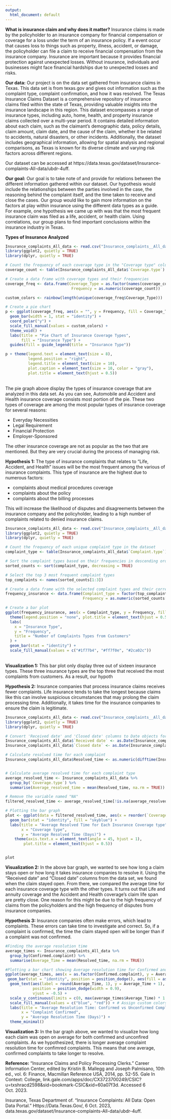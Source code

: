 ```yaml
---
output:
  html_document: default
---
```

**What is insurance claim and why does it matter?**
Insurance claims is made by the policyholder to an insurance company for financial compensation or coverage for a loss under the term of an insurance policy. If a event occur that causes loss to things such as property, illness, accident, or damage, the policyholder can file a claim to receive financial compensation from the insurance company. Insurance are important because it provides financial protection against unexpected losses. Without insurance, individuals and businesses might face financial hardships due to unexpected losses and risks. 

**Our data:**
Our project is on the data set gathered from insurance claims in Texas. This data set is from texas.gov and gives out information such as the complaint type, complaint confirmation, and how it was resolved. The Texas Insurance Claims Dataset is a comprehensive repository of insurance claims filed within the state of Texas, providing valuable insights into the insurance landscape in this region. This dataset encompasses a range of insurance types, including auto, home, health, and property insurance claims collected over a multi-year period. It contains detailed information about each claim, such as the claimant's demographic data, policy details, claim amount, claim date, and the cause of the claim, whether it be related to accidents, natural disasters, or other incidents. Additionally, the dataset includes geographical information, allowing for spatial analysis and regional comparisons, as Texas is known for its diverse climate and varying risk factors across different regions.

Our dataset can be accessed at https://data.texas.gov/dataset/Insurance-complaints-All-data/ubdr-4uff.

**Our goal:**
Our goal is to take note of and provide for relations between the different information gathered within our dataset. Our hypothesis would include the relationships between the parties involved in the case, the reasoning behind the complaint itself, and the time taken to receive and close the cases. Our group would like to gain more information on the factors at play within insurance using the different data types as a guide. For example, one hypothesis we came up with was that the most frequent insurance claim was filed as a life, accident, or health claim. Using correlations, our group plans to find important conclusions within the insurance industry in Texas.


**Types of Insurance Analyzed**
``` r
Insurance_complaints_All_data <- read.csv("Insurance_complaints__All_data.csv")
library(ggplot2, quietly = TRUE)
library(dplyr, quietly = TRUE)

# Count the frequency of each coverage type in the "Coverage type" column
coverage_count <- table(Insurance_complaints_All_data$`Coverage.type`)

# Create a data frame with coverage types and their frequencies
coverage_freq <- data.frame(Coverage_Type = as.factor(names(coverage_count)),
                             Frequency = as.numeric(coverage_count))

custom_colors <- rainbow(length(unique(coverage_freq$Coverage_Type)))

# Create a pie chart 
p <- ggplot(coverage_freq, aes(x = "", y = Frequency, fill = Coverage_Type)) +
  geom_bar(width = 1, stat = "identity") +
  coord_polar("y") +
  scale_fill_manual(values = custom_colors) +
  theme_void() +
  labs(title = "Pie Chart of Insurance Coverage Types",
       fill = "Insurance Type") +
  guides(fill = guide_legend(title = "Insurance Type"))

p + theme(legend.text = element_text(size = 8),
          legend.position = "right",
          legend.title = element_text(size = 10),
          plot.caption = element_text(size = 10, color = "gray"),
          plot.title = element_text(hjust = 0.5)) 

```
<br> The pie graph above display the types of insurance coverage that are analyzed in this data set. As you can see, Automobile and Accident and Health insurance coverage consists most portion of the pie. These two types of coverage are among the most popular types of insurance coverage for several reasons:

-   Everyday Necessities
-   Legal Requirement
-   Financial Protection
-   Employer-Sponsored

The other insurance coverage are not as popular as the two that are mentioned. But they are very crucial during the process of managing risk. 



**Hypothesis 1:**
The type of insurance complaints that relates to "Life, Accident, and Health" issues will be the most frequent among the various of insurance complaints. This type of insurance are the highest due to numerous factors:

-   complaints about medical procedures coverage
-   complaints about the policy
-   complaints about the billing processes

This will increase the likelihood of disputes and disagreements between the insurance company and the policyholder, leading to a high number of complaints related to denied insurance claims. 

```r
Insurance_complaints_All_data <- read.csv("Insurance_complaints__All_data.csv")
library(ggplot2, quietly = TRUE)
library(dplyr, quietly = TRUE)

# Count the frequency of each unique complaint type in the dataset
complaint_type <- table(Insurance_complaints_All_data$`Complaint.type`)

# Sort the complaint types based on their frequencies in descending order
sorted_counts <- sort(complaint_type, decreasing = TRUE)

# Select the top 3 most frequent complaint types
top_complaints <- names(sorted_counts[1:3])

# Create a data frame with the selected complaint types and their corresponding frequencies
frequency_insurance <- data.frame(Complaint_type = factor(top_complaints),
                                  Frequency = as.numeric(sorted_counts[1:3]))

# Create a bar plot
ggplot(frequency_insurance, aes(x = Complaint_type, y = Frequency, fill = Complaint_type)) +
  theme(legend.position = "none", plot.title = element_text(hjust = 0.5)) + 
  labs(
    x = "Insurance Type",
    y = "Frequency",
    title = "Number of Complaints Types from Customers"
  ) + 
  geom_bar(stat = "identity") +
  scale_fill_manual(values = c("#1f77b4", "#ff7f0e", "#2ca02c"))

```
<br> **Visualization 1:** This bar plot only display three out of sixteen insurance types. These three insurance types are the top three that received the most complaints from customers. As a result, our hypoth


**Hypothesis 2:** Insurance companies that process insurance claims receives fewer complaints. Life insurance tends to take the longest because claims like this can involve suspicious circumstances that may prolong the claim processing time. Additionally, it takes time for the insurance companies to ensure the claim is legitimate. 

```r
Insurance_complaints_All_data <- read.csv("Insurance_complaints__All_data.csv")
library(ggplot2, quietly = TRUE)
library(dplyr, quietly = TRUE)

# Convert 'Received date' and 'Closed date' columns to Date objects for average time calculation
Insurance_complaints_All_data$`Received date` <- as.Date(Insurance_complaints_All_data$`Received.date`, format = "%m/%d/%Y")
Insurance_complaints_All_data$`Closed date` <- as.Date(Insurance_complaints_All_data$`Closed.date`, format = "%m/%d/%Y")

# Calculate resolved time for each complaint
Insurance_complaints_All_data$Resolved_time <- as.numeric(difftime(Insurance_complaints_All_data$`Closed date`, Insurance_complaints_All_data$`Received date`, units = "days"))


# Calculate average resolved time for each complaint type
average_resolved_time <- Insurance_complaints_All_data %>%
  group_by(`Coverage.type`) %>%
  summarise(Average_resolved_time = mean(Resolved_time, na.rm = TRUE))

# Remove the variable named "NA" 
filtered_resolved_time <- average_resolved_time[!is.na(average_resolved_time$`Coverage.type`), ]

# Plotting the bar graph
plot <- ggplot(data = filtered_resolved_time, aes(x = reorder(`Coverage.type`, Average_resolved_time), y = Average_resolved_time)) +
  geom_bar(stat = "identity", fill = "skyblue") +
  labs(title = "Average Resolved Time for Each Insurance Coverage type",
       x = "Coverage type",
       y = "Average Resolved Time (Days)") +
    theme(axis.text.x = element_text(angle = 45, hjust = 1),
        plot.title = element_text(hjust = 0.5)) 


plot
```

**Visualization 2:** In the above bar graph, we wanted to see how long a claim stays open or how long it takes insurance companies to resolve it. Using the "Received date" and "Closed date" columns from the data set, we found when the claim stayed open. From there, we compared the average time for each insurance coverage type with the other types. It turns out that Life and annuity coverage and the Accident and Health coverage's claim life span are pretty close. One reason for this might be due to the high frequency of claims from the policyholders and the high frequency of disputes from insurance companies.


**Hypothesis 3:** Insurance companies often make errors, which lead to complaints. These errors can take time to investigate and correct. So, if a complaint is confirmed, the time the claim stayed open will be longer than if a complaint was not confirmed. 

```r
#Finding the average resolution time 
average_times <- Insurance_complaints_All_data %>%
  group_by(Confirmed.complaint) %>%
  summarise(Average_Time = mean(Resolved_time, na.rm = TRUE))

#Plotting a bar chart showing Average resolution time for Confirmed and Unconfirmed complaints. 
ggplot(average_times, aes(x = as.factor(Confirmed.complaint), y = Average_Time)) +
 geom_bar(stat = "identity", position = position_dodge(), aes(fill = as.factor(Confirmed.complaint))) +
  geom_text(aes(label = round(Average_Time, 1), y = Average_Time + 1), # Adjust the y position as needed
            position = position_dodge(width = 0.9), 
            vjust = -0.5) +
  scale_y_continuous(limits = c(0, max(average_times$Average_Time) * 1.2)) + # Extend y-axis by 20%
  scale_fill_manual(values = c("blue", "red")) + # Assign custom colors
  labs(title = "Average Resolution Time: Confirmed vs Unconfirmed Complaints",
       x = "Complaint Confirmed",
       y = "Average Resolution Time (Days)") +
  theme_minimal()

```

**Visualization 3:** In the bar graph above, we wanted to visualize how long each claim was open on average for both confirmed and unconfired complaints. As we hypothesized, there is longer average complaint resolution time for confimred complaints. This means that one average, confirmed complaints to take longer to resolve. 

**Reference:**
"Insurance Claims and Policy Processing Clerks." Career Information Center, edited by Kristin B. Mallegg and Joseph Palmisano, 10th ed., vol. 6: Finance, Macmillan Reference USA, 2014, pp. 52-55. Gale In Context: College, link.gale.com/apps/doc/CX3723700249/CSIC?u=txshracd2598&sid=bookmark-CSIC&xid=60a07f3d. Accessed 6 Oct. 2023.

Insurance, Texas Department of. “Insurance Complaints: All Data: Open Data Portal.” Https://Data.Texas.Gov/, 6 Oct. 2023, data.texas.gov/dataset/Insurance-complaints-All-data/ubdr-4uff. 
